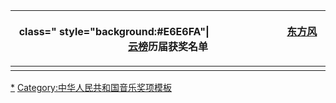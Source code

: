 {| style="margin:0 auto;" align=center  class="navbox collapsible autocollapsed"
! class=" style="background:#E6E6FA"| <span style="margin-left:7.5em;">[[东方风云榜]]历届获奖名单</span>
|- align="center"
| {{hlist|
[[第一届东方风云榜|1994年度]] | 
[[第二届东方风云榜|1995年度]] | 
[[第三届东方风云榜|1996年度]] |
[[第四届东方风云榜|1997年度]] | 
[[第五届东方风云榜|1998年度]] |
[[第六届东方风云榜|1999年度]] |
[[第七届东方风云榜|2000年度]] |
[[第八届东方风云榜|2001年度]] |
[[第九届东方风云榜|2002年度]] |
[[第十届东方风云榜|2003年度]] |
[[第十一届东方风云榜|2004年度]] |
[[第十二届东方风云榜|2005年度]] |
[[第十三届东方风云榜|2006年度]] |
[[第十四届东方风云榜|2007年度]] |
[[第十五届东方风云榜|2008年度]] |
[[第十六届东方风云榜|2009年度]] |
[[第十七届东方风云榜|2010年度]] |
[[第十八届东方风云榜|2011年度]] |
[[第十九届东方风云榜|2012年度]] |
[[东方风云榜#第20届（2013年）|2013年度]] |
[[东方风云榜#第21届（2014年）|2014年度]] |
[[东方风云榜#第22届（2015年）|2015年度]] |
[[东方风云榜#第23届（2016年）|2016年度]] |
[[东方风云榜#第24届（2017年）|2017年度]] |
[[东方风云榜#第25届（2018年）|2018年度]] |
[[东方风云榜#第26届（2019年）|2019年度]] |
[[东方风云榜#第27届（2020年）|2020年度]] |
[[东方风云榜#第28届（2021年）|2021年度]] |
}}
|}<noinclude>

[[Category:东方风云榜|*]]
[[Category:中华人民共和国音乐奖项模板]]
</noinclude>